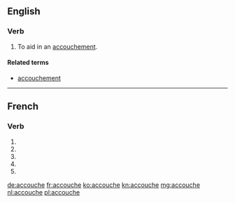 {{also|accouché}}
==English==

===Verb===
{{en-verb|accouch|es}}

# {{context|transitive}} To aid in an [[accouchement]].

====Related terms====
* [[accouchement]]

----

==French==

===Verb===
{{fr-verb-form}}

# {{conjugation of|accoucher||1|s|pres|ind|lang=fr}}
# {{conjugation of|accoucher||3|s|pres|ind|lang=fr}}
# {{conjugation of|accoucher||1|s|pres|sub|lang=fr}}
# {{conjugation of|accoucher||3|s|pres|sub|lang=fr}}
# {{conjugation of|accoucher||2|s|imp|lang=fr}}

[[de:accouche]]
[[fr:accouche]]
[[ko:accouche]]
[[kn:accouche]]
[[mg:accouche]]
[[nl:accouche]]
[[pl:accouche]]